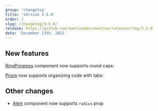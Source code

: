 ```yaml
---
group: 'changelog'
title: 'Version 3.5.0'
order: 1
slug: /changelog/3-5-0/
release: https://github.com/mantinedev/mantine/releases/tag/3.5.0
date: 'December 13th, 2021'
---
```



## New features

[RingProgress](https://mantine.dev/core/ring-progress/) component now supports round caps:

<Demo data={RingProgressDemos.configurator} />

[Prism](https://mantine.dev/others/prism/) now supports organizing code with tabs:

<Demo data={PrismDemos.tabs} />

## Other changes

- [Alert](https://mantine.dev/core/alert/) component now supports `radius` prop

